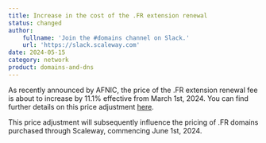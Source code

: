 ```yaml
---
title: Increase in the cost of the .FR extension renewal
status: changed
author:
    fullname: 'Join the #domains channel on Slack.'
    url: 'https://slack.scaleway.com'
date: 2024-05-15
category: network
product: domains-and-dns
---
```


As recently announced by AFNIC, the price of the .FR extension renewal fee is about to increase by 11.1% effective from March 1st, 2024. You can find further details on this price adjustment [here](https://www.afnic.fr/observatoire-ressources/actualites/le-fr-passe-de-4-56e-a-507e-a-partir-du-1er-mars-2024/).

This price adjustment will subsequently influence the pricing of .FR domains purchased through Scaleway, commencing June 1st, 2024.

